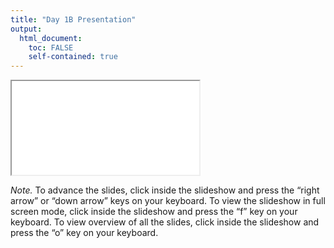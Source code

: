```yaml
---
title: "Day 1B Presentation"
output: 
  html_document:
    toc: FALSE
    self-contained: true
---
```


<iframe class="slide-deck" src="slides/slides_1b.html" title="Day 1B Presentation"></iframe>

*Note.* To advance the slides, click inside the slideshow and press the "right arrow" or "down arrow" keys on your keyboard. To view the slideshow in full screen mode, click inside the slideshow and press the "f" key on your keyboard. To view overview of all the slides, click inside the slideshow and press the "o" key on your keyboard.
